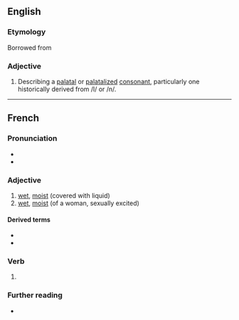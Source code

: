 {{also|mouille}}
==English==

===Etymology===
Borrowed from {{bor|en|fr|mouillé||wet, moist}}

===Adjective===
{{en-adj}}
{{wikipedia}}
# {{lb|en|phonetics}} Describing a [[palatal]] or [[palatalized]] [[consonant]], particularly one historically derived from /l/ or /n/.

----

==French==

===Pronunciation===
* {{fr-IPA}}
* {{audio|fr|LL-Q150 (fra)-GAllegre-mouillé.wav|Audio}}

===Adjective===
{{fr-adj}}

# [[wet]], [[moist]] (covered with liquid)
# [[wet]], [[moist]] (of a woman, sexually excited)

====Derived terms====
* {{l|fr|au doigt mouillé}}
* {{l|fr|poule mouillée}}

===Verb===
{{fr-past participle}}

# {{past participle of|fr|mouiller|nocat=1}}

===Further reading===
* {{R:TLFi}}